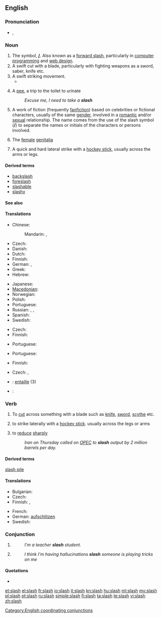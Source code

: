 {{wikipedia|dab=slash (disambiguation)|slash}}
==English==

===Pronunciation===
* {{IPA|/slæʃ/}}, {{SAMPA|/sl{S/}}
*: {{rhymes|æʃ}}

===Noun===
{{en-noun|slash|es}}

# The symbol, '''[[/]]'''. Also known as a [[forward slash]], particularly in [[computer]] [[programming]] and [[web design]].
# A swift cut with a blade, particularly with fighting weapons as a sword, saber, knife etc.
# A swift striking movement.
#* {{quote-news
|year=2010
|date=December 29
|author=Chris Whyatt  
|title=Chelsea 1 - 0 Bolton
|work=BBC
|url=http://news.bbc.co.uk/sport1/hi/football/eng_prem/9309542.stm
|page=
|passage=Centre-back Branislav Ivanovic then took a wild '''slash''' at the ball but his captain John Terry saved Chelsea's skin by hacking the ball clear for a corner with Kevin Davies set to strike from just six yards out. }}
# {{British|slang}} A [[pee]], a trip to the toilet to urinate
#: ''Excuse me, I need to take a '''slash'''''
# A work of fiction (frequently [[fanfiction]]) based on celebrities or fictional characters, usually of the same [[gender]], involved in a [[romantic]] and/or [[sexual]] relationship. The name comes from the use of the slash symbol ('''/''') to separate the names or initials of the characters or persons involved.
# {{vulgar|slang}} The [[female]] [[genitalia]]
# {{ice hockey}} A quick and hard lateral strike with a [[hockey stick]], usually across the arms or legs.

====Derived terms====
* [[backslash]]
* [[foreslash]]
* [[slashable]]
* [[slashy]]

====See also====
{{punctuation}}

====Translations====
{{trans-top|symbol}}
* Chinese:
*: Mandarin: {{t|cmn|斜線號|sc=Hani}},  {{t|cmn|斜线号|tr=xiéxiànhào|sc=Hani}}
* Czech: {{t-|cs|lomítko|n}}
* Danish: {{t|da|skråstreg}}
* Dutch: {{t|nl|schuine streep|f}}
* Finnish: {{t+|fi|vinoviiva}}
* German: {{t+|de|Schrägstrich|m}}, {{t+|de|Bruchstrich|m}}
* Greek: {{t|el|δεξιότροπη κάθετος}}
* Hebrew: {{t+|he|לוכסן|m}}
{{trans-mid}}
* Japanese: {{t|ja|スラッシュ|tr=surasshu}}
* [[Macedonian]]: {{t|mk|коса црта|f|tr=kósa c'rta}}
* Norwegian: {{t|no|skråstrek}}
* Polish: {{t-|pl|ukośnik|m}}
* Portuguese: {{t+|pt|barra|f}}
* Russian: {{t|ru|слэш|m|tr=sleš}},  {{t|ru|косая черта|f|tr=kosája čertá}},  {{t|ru|косая|f|tr=kosája}}
* Spanish: {{t+|es|barra|f}}
* Swedish: {{t|sv|snedstreck|n}}
{{trans-bottom}}

{{trans-top|swift cut with a blade}}
* Czech: {{t-|cs|řez|m}}
* Finnish: {{t|fi|sivallus}}
{{trans-mid}}
* Portuguese: {{t|pt|talho|m}}
{{trans-bottom}}

{{trans-top|slang: trip to the toilet to urinate}}
* Portuguese: {{t-|pt|mijada|f}}
{{trans-mid}}
{{trans-bottom}}

{{trans-top|work of fiction}}
{{trans-mid}}
{{trans-bottom}}

{{trans-top|vulgar slang: female genitalia}}
* Finnish: {{t+|fi|viiva}}
{{trans-mid}}
{{trans-bottom}}

{{trans-top|ice hockey: quick and hard lateral strike with a hockey stick}}
* Czech: {{t-|cs|seknutí|n}}, {{t+|cs|sekera|f}}
{{trans-mid}}
{{trans-bottom}}

{{checktrans-top}}
* {{ttbc|fr}}: [[entaille]] {{f}} (3)
* {{ttbc|ja}}: {{t|ja|斬撃 (ざんげき)|tr=zangeki}}
{{trans-bottom}}

===Verb===
{{en-verb|slash|es}}

# To [[cut]] across something with a blade such as [[knife]], [[sword]], [[scythe]] etc.
# {{ice hockey}} to strike laterally with a [[hockey stick]]. usually across the legs or arms
# {{transitive}} to [[reduce]] [[sharply]]
#: ''Iran on Thursday called on [[OPEC]] to '''slash''' output by 2 million barrels per day.''

====Derived terms====
[[slash pile]]

====Translations====
{{trans-top|to cut across something with a knife, sword, etc}}
* Bulgarian: {{t+|bg|разсичам}}
* Czech: {{t-|cs|říznout}}
* Finnish: {{t-|fi|viiltää}}, {{t-|fi|sivaltaa}}
{{trans-mid}}
* French: {{t+|fr|entailler}}
* German: [[aufschlitzen]]
* Swedish: {{t+|sv|hugga}}
{{trans-bottom}}

===Conjunction===
{{en-con}}
# {{non-gloss definition|Used to connect two or more identities in a list.}}
#: ''I'm a teacher '''slash''' student.''
# {{non-gloss definition|Used to list alternatives.}}
#: ''I think I'm having hallucinations '''slash''' someone is playing tricks on me''

====Quotations====
* {{seeCites}} 

[[Category:English coordinating conjunctions]]

[[et:slash]]
[[el:slash]]
[[fr:slash]]
[[io:slash]]
[[it:slash]]
[[kn:slash]]
[[hu:slash]]
[[ml:slash]]
[[my:slash]]
[[pl:slash]]
[[pt:slash]]
[[ru:slash]]
[[simple:slash]]
[[fi:slash]]
[[ta:slash]]
[[te:slash]]
[[vi:slash]]
[[zh:slash]]